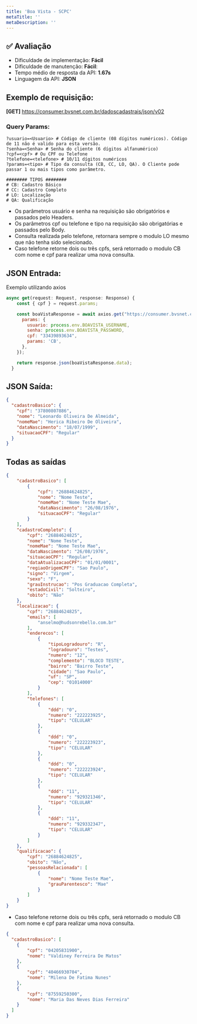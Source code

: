 ```yaml
---
title: 'Boa Vista - SCPC'
metaTitle: ''
metaDescription: ''
---
```


## ✅ Avaliação

- Dificuldade de implementação: **Fácil**
- Dificuldade de manutenção: **Fácil**:
- Tempo médio de resposta da API: **1.67s**
- Linguagem da API: **JSON**

## Exemplo de requisição:

**[GET]** https://consumer.bvsnet.com.br/dadoscadastrais/json/v02

### Query Params:

```shell
?usuario=<Usuario> # Código de cliente (08 dígitos numéricos). Código de 11 não é valido para esta versão.
?senha=<Senha> # Senha do cliente (6 dígitos alfanumérico)
?cpf=<cpf> # Ou CPF ou Telefone
?telefone=<telefone> # 10/11 dígitos numéricos
?params=<tipo> # Tipo da consulta (CB, CC, LO, QA). O Cliente pode passar 1 ou mais tipos como parâmetro.

######## TIPOS ########
# CB: Cadastro Básico
# CC: Cadastro Completo
# LO: Localização
# QA: Qualificação
```

- Os parâmetros usuário e senha na requisição são obrigatórios e passados pelo Headers.
- Os parâmetros cpf ou telefone e tipo na requisição são obrigatórias e passados pelo Body.
- Consulta realizada pelo telefone, retornara sempre o modulo LO mesmo que não tenha sido selecionado.
- Caso telefone retorne dois ou três cpfs, será retornado o modulo CB com nome e cpf para realizar uma nova consulta.

## JSON Entrada:

Exemplo utilizando axios

```js
async get(request: Request, response: Response) {
    const { cpf } = request.params;

    const boaVistaResponse = await axios.get("https://consumer.bvsnet.com.br/dadoscadastrais/json/v02", {
      params: {
        usuario: process.env.BOAVISTA_USERNAME,
        senha: process.env.BOAVISTA_PASSWORD,
        cpf: "33439893634",
        params: 'CB',
      },
    });

    return response.json(boaVistaResponse.data);
  }
```

## JSON Saída:

```json
{
  "cadastroBasico": {
    "cpf": "37800807886",
    "nome": "Leonardo Oliveira De Almeida",
    "nomeMae": "Herica Ribeiro De Oliveira",
    "dataNascimento": "18/07/1999",
    "situacaoCPF": "Regular"
  }
}
```

## Todas as saídas

```json
{
	"cadastroBasico": [
		{
			"cpf": "26884624825",
			"nome": "Nome Teste",
			"nomeMae": "Nome Teste Mae",
			"dataNascimento": "26/08/1976",
			"situacaoCPF": "Regular"
		}
	],
	"cadastroCompleto": {
		"cpf": "26884624825",
		"nome": "Nome Teste",
		"nomeMae": "Nome Teste Mae",
		"dataNascimento": "26/08/1976",
		"situacaoCPF": "Regular",
		"dataAtualizacaoCPF": "01/01/0001",
		"regiaoOrigemCPF": "Sao Paulo",
		"signo": "Virgem",
		"sexo": "F",
		"grauInstrucao": "Pos Graduacao Completa",
		"estadoCivil": "Solteiro",
		"obito": "Não"
	},
	"localizacao": {
		"cpf": "26884624825",
		"emails": [
			"anselmo@hudsonrebello.com.br"
		],
		"enderecos": [
			{
				"tipoLogradouro": "R",
				"logradouro": "Testes",
				"numero": "12",
				"complemento": "BLOCO TESTE",
				"bairro": "Bairro Teste",
				"cidade": "Sao Paulo",
				"uf": "SP",
				"cep": "01014000"
			}
		],
		"telefones": [
			{
				"ddd": "0",
				"numero": "222223925",
				"tipo": "CELULAR"
			},
			{
				"ddd": "0",
				"numero": "222223923",
				"tipo": "CELULAR"
			},
			{
				"ddd": "0",
				"numero": "222223924",
				"tipo": "CELULAR"
			},
			{
				"ddd": "11",
				"numero": "929321346",
				"tipo": "CELULAR"
			},
			{
				"ddd": "11",
				"numero": "929332347",
				"tipo": "CELULAR"
			}
		]
	},
	"qualificacao": {
		"cpf": "26884624825",
		"obito": "Não",
		"pessoasRelacionada": [
			{
				"nome": "Nome Teste Mae",
				"grauParentesco": "Mae"
			}
		]
	}
}
```

-	Caso telefone retorne dois ou três cpfs, será retornado o modulo CB com nome e cpf para realizar uma nova consulta.

```json
{
  "cadastroBasico": [
    {
        "cpf": "04205831900",
        "nome": "Valdiney Ferreira De Matos"
    },
    {
        "cpf": "40466930704",
        "nome": "Milena De Fatima Nunes"
    },
    {
        "cpf": "87559250300",
        "nome": "Maria Das Neves Dias Ferreira"
    }
  ]
}
```
